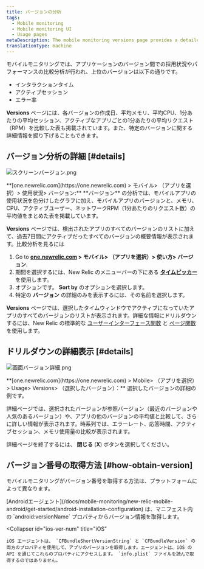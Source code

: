 ```yaml
---
title: バージョンの分析
tags:
  - Mobile monitoring
  - Mobile monitoring UI
  - Usage pages
metaDescription: The mobile monitoring versions page provides a detailed 7-day comparative analysis between versions of your mobile app.
translationType: machine
---
```




モバイルモニタリングでは、アプリケーションのバージョン間での採用状況やパフォーマンスの比較分析が行われ、上位のバージョンは以下の通りです。

* インタラクションタイム
* アクティブセッション
* エラー率

**Versions** ページには、各バージョンの作成日、平均メモリ、平均CPU、1分あたりの平均セッション、アクティブなアプリごとの1分あたりの平均リクエスト（RPM）を比較した表も掲載されています。また、特定のバージョンに関する詳細情報を掘り下げることもできます。

## バージョン分析の詳細 [#details]

<img
  src={screenVersions0}
  title="スクリーンバージョン.png"
  alt="スクリーンバージョン.png"
/>

<figcaption>
  **[one.newrelic.com](https://one.newrelic.com) > モバイル> （アプリを選択）> 使用状況> バージョン:** **バージョン** の分析では、モバイルアプリの使用状況を色分けしたグラフに加え、モバイルアプリのバージョンと、メモリ、CPU、アクティブユーザー、ネットワークRPM（1分あたりのリクエスト数）の平均値をまとめた表を掲載しています。
</figcaption>

**Versions** ページでは、検出されたアプリのすべてのバージョンのリストに加えて、過去7日間にアクティブだったすべてのバージョンの概要情報が表示されます。比較分析を見るには

1. Go to **[one.newrelic.com](https://one.newrelic.com) > モバイル> （アプリを選択）> 使い方> バージョン**.
2. 期間を選択するには、New Relic のメニューバーの下にある [**タイムピッカー**](/docs/site/timepicker-setting-time-periods-to-view-data) を使用します。
3. オプションです。 **Sort by** のオプションを選択します。
4. 特定の **バージョン** の詳細のみを表示するには、その名前を選択します。

**Versions** ページでは、選択したタイムウィンドウでアクティブになっていたアプリのすべてのバージョンのリストが表示されます。詳細な情報にドリルダウンするには、New Relic の標準的な [ユーザーインターフェース関数](/docs/accounts-partnerships/education/getting-started-new-relic/new-relic-user-interface) と [ページ関数](/docs/accounts-partnerships/education/getting-started-new-relic/standard-dashboard-features) を使用します。

## ドリルダウンの詳細表示 [#details]

<img
  src={screenVersionsDetails0}
  title="画面バージョン詳細.png"
  alt="画面バージョン詳細.png"
/>

<figcaption>
  **[one.newrelic.com](https://one.newrelic.com) > Mobile> （アプリを選択）> Usage> Versions> （選択したバージョン）：** 選択したバージョンの詳細の例です。
</figcaption>

詳細ページでは、選択されたバージョンが参照バージョン（最近のバージョンや人気のあるバージョン）や、アプリの他のバージョンの平均値と比較して、さらに詳しい情報が表示されます。時系列では、エラーレート、応答時間、アクティブセッション、メモリ使用量の比較が表示されます。

詳細ページを終了するには、 **閉じる** (**X**) ボタンを選択してください。

## バージョン番号の取得方法 [#how-obtain-version]

モバイルモニタリングがバージョン番号を取得する方法は、プラットフォームによって異なります。

<CollapserGroup>
  <Collapser
    id="android-ver-num"
    title="Android"
  >
    [Androidエージェント](/docs/mobile-monitoring/new-relic-mobile-android/get-started/android-installation-configuration) は、マニフェスト内の `android:versionName` プロパティからバージョン情報を取得します。
  </Collapser>

  <Collapser
    id="ios-ver-num"
    title="iOS"
  >
    iOS エージェントは、 `CFBundleShortVersionString` と `CFBundleVersion` の両方のプロパティを使用して、アプリのバージョンを取得します。エージェントは、iOS の API を通じてこれらのプロパティにアクセスします。 `info.plist` ファイルを読んで取得するのではありません。
  </Collapser>
</CollapserGroup>
